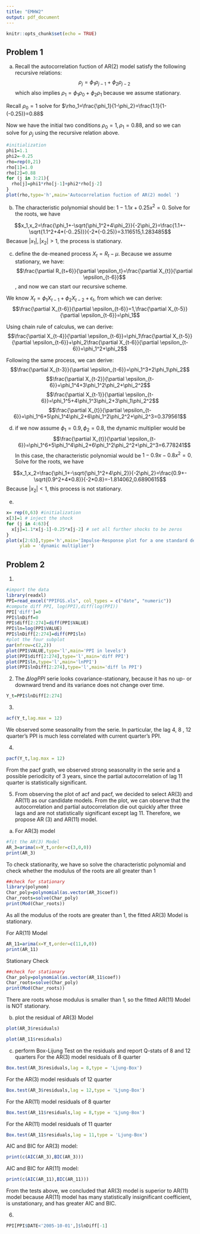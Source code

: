 ```yaml
---
title: "EMHW2"
output: pdf_document
---
```


```r
knitr::opts_chunk$set(echo = TRUE)
```

## Problem 1

a.
Recall the autocorrelation fuction of AR(2) model satisfy the following recursive relations:
$$\rho_j=\phi_1\rho_{j-1}+\phi_2\rho_{j-2}$$
which also implies $\rho_1=\phi_1\rho_0+\phi_2\rho_1$ because we assume stationary. 

Recall $\rho_0=1$ solve for $\rho_1=\frac{\phi_1}{1-\phi_2}=\frac{1.1}{1-(-0.25)}=0.88$

Now we have the initial two conditions $\rho_0=1, \rho_1=0.88$, and so we can solve for $\rho_j$ using the recursive relation above. 
```r
#initialization
phi1=1.1
phi2=-0.25
rho=rep(0,21) 
rho[1]=1.0
rho[2]=0.88
for (j in 3:21){
  rho[j]=phi1*rho[j-1]+phi2*rho[j-2]
}
plot(rho,type='h',main='Autocorrelation fuction of AR(2) model ')
```

b. The characteristic polynomial should be: $1-1.1x+0.25x^2=0$. Solve for the roots, we have 

$$x_1,x_2=\frac{\phi_1+-\sqrt{\phi_1^2+4\phi_2}}{-2\phi_2}=\frac{1.1+-\sqrt{1.1^2+4*(-0..25)}}{-2*(-0.25)}=3.116515,1.283485$$
Becasue $|x_1|,|x_2|>1$, the process is stationary. 

c. define the de-meaned process $X_t=R_t-\mu$. Because we assume stationary, we have:$$\frac{\partial R_{t+6}}{\partial \epsilon_t}=\frac{\partial X_{t}}{\partial \epsilon_{t-6}}$$, and now we can start our recursive scheme. 

We know $X_t=\phi_1X_{t-1}+\phi_2X_{t-2}+\epsilon_t$, from which we can derive: $$\frac{\partial X_{t-6}}{\partial \epsilon_{t-6}}=1,\frac{\partial X_{t-5}}{\partial \epsilon_{t-6}}=\phi_1$$

Using chain rule of calculus, we can derive: $$\frac{\partial X_{t-4}}{\partial \epsilon_{t-6}}=\phi_1\frac{\partial X_{t-5}}{\partial \epsilon_{t-6}}+\phi_2\frac{\partial X_{t-6}}{\partial \epsilon_{t-6}}=\phi_1^2+\phi_2$$ 

Following the same process, we can derive:$$\frac{\partial X_{t-3}}{\partial \epsilon_{t-6}}=\phi_1^3+2\phi_1\phi_2$$
$$\frac{\partial X_{t-2}}{\partial \epsilon_{t-6}}=\phi_1^4+3\phi_1^2\phi_2+\phi_2^2$$
$$\frac{\partial X_{t-1}}{\partial \epsilon_{t-6}}=\phi_1^5+4\phi_1^3\phi_2+3\phi_1\phi_2^2$$
$$\frac{\partial X_{t}}{\partial \epsilon_{t-6}}=\phi_1^6+5\phi_1^4\phi_2+6\phi_1^2\phi_2^2+\phi_2^3=0.379561$$

d. if we now assume $\phi_1=0.9,\phi_2=0.8$, the dynamic multiplier would be 
$$\frac{\partial X_{t}}{\partial \epsilon_{t-6}}=\phi_1^6+5\phi_1^4\phi_2+6\phi_1^2\phi_2^2+\phi_2^3=6.778241$$
In this case, the characteristic polynomial would be $1-0.9x-0.8x^2=0$. Solve for the roots, we have 

$$x_1,x_2=\frac{\phi_1+-\sqrt{\phi_1^2+4\phi_2}}{-2\phi_2}=\frac{0.9+-\sqrt{0.9^2+4*0.8}}{-2*0.8}=-1.814062,0.6890615$$
Because $|x_2|<1$, this process is not stationary. 


e.
```r
x= rep(0,63) #initialization
x[3]=1 # inject the shock 
for (j in 4:63){
  x[j]=1.1*x[j-1]-0.25*x[j-2] # set all further shocks to be zeros
}
plot(x[2:63],type='h',main='Impulse-Response plot for a one standard deviation positive shock',
     ylab = 'dynamic multiplier')
```

## Problem 2
1.
```r
#import the data
library(readxl)
PPI=read_excel("PPIFGS.xls", col_types = c("date", "numeric"))
#compute diff PPI, log(PPI),diff(log(PPI))
PPI['diff']=0
PPI$lnDiff=0
PPI$diff[2:274]=diff(PPI$VALUE)
PPI$ln=log(PPI$VALUE)
PPI$lnDiff[2:274]=diff(PPI$ln)
#plot the four subplot
par(mfrow=c(2,2))
plot(PPI$VALUE,type='l',main='PPI in levels')
plot(PPI$diff[2:274],type='l',main='diff PPI')
plot(PPI$ln,type='l',main='lnPPI')
plot(PPI$lnDiff[2:274],type='l',main='diff ln PPI')
```

2. The $\Delta log PPI$ serie looks covariance-stationary, because it has no up- or downward trend and its variance does not change over time. 
```r
Y_t=PPI$lnDiff[2:274]
```


3. 
```r
acf(Y_t,lag.max = 12)
```
We observed some seasonality from the serie. In particular, the lag 4, 8 , 12 quarter's PPI is much less correlated with current quarter's PPI. 

4. 
```r
pacf(Y_t,lag.max = 12)
```
From the pacf grath, we observed strong seasonality in the serie and a possible periodicity of 3 years, since the partial autocorrelation of lag 11 quarter is statistically significant. 


5. From observing the plot of acf and pacf, we decided to select AR(3) and AR(11) as our candidate models. From the plot, we can observe that the autocorrelation and partial autocorrelation die out quickly after three lags and are not statistically significant except lag 11. Therefore, we propose AR (3) and AR(11) model. 

a. For AR(3) model 
```r
#fit the AR(3) Model
AR_3=arima(x=Y_t,order=c(3,0,0))
print(AR_3)
```
To check stationarity, we have so solve the characteristic polynomial and check whether the modulus of the roots are all greater than 1
```r
##check for stationary
library(polynom)
Char_poly=polynomial(as.vector(AR_3$coef))
Char_roots=solve(Char_poly)
print(Mod(Char_roots))
```
As all the modulus of the roots are greater than 1, the fitted AR(3) Model is stationary. 


For AR(11) Model
```r
AR_11=arima(x=Y_t,order=c(11,0,0))
print(AR_11)
```
Stationary Check 
```r
##check for stationary 
Char_poly=polynomial(as.vector(AR_11$coef))
Char_roots=solve(Char_poly)
print(Mod(Char_roots))
```
There are roots whose modulus is smaller than 1, so the fitted AR(11) Model is NOT stationary. 

b. plot the residual of AR(3) Model
```r
plot(AR_3$residuals)
```

```r
plot(AR_11$residuals)
```

c. perform Box-Lijung Test on the residuals and report Q-stats of 8 and 12 quarters
For the AR(3) model residuals of 8 quarter
```r
Box.test(AR_3$residuals,lag = 8,type = 'Ljung-Box')
```
For the AR(3) model residuals of 12 quarter
```r
Box.test(AR_3$residuals,lag = 12,type = 'Ljung-Box')
```
For the AR(11) model residuals of 8 quarter
```r
Box.test(AR_11$residuals,lag = 8,type = 'Ljung-Box')
```
For the AR(11) model residuals of 11 quarter
```r
Box.test(AR_11$residuals,lag = 11,type = 'Ljung-Box')
```
AIC and BIC for AR(3) model:
```r
print(c(AIC(AR_3),BIC(AR_3)))
```
AIC and BIC for AR(11) model:
```r
print(c(AIC(AR_11),BIC(AR_11)))
```

From the tests above, we concluded that AR(3) model is superior to AR(11) model because AR(11) model has many statistically insignificant coefficient, is unstationary, and has greater AIC and BIC. 


6.
```r
PPI[PPI$DATE<'2005-10-01',]$lnDiff[-1]
```

